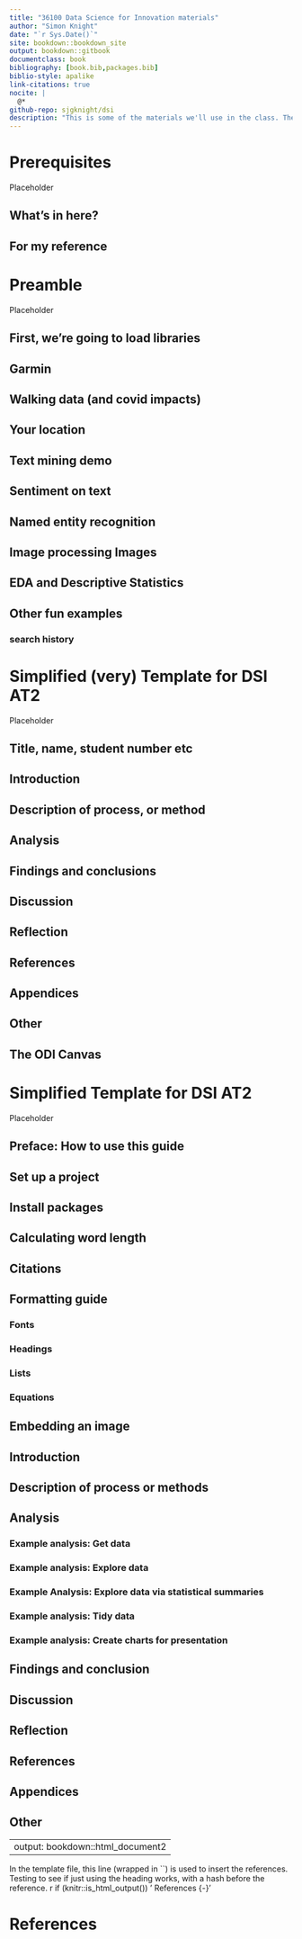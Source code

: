 ```yaml
--- 
title: "36100 Data Science for Innovation materials"
author: "Simon Knight"
date: "`r Sys.Date()`"
site: bookdown::bookdown_site
output: bookdown::gitbook
documentclass: book
bibliography: [book.bib,packages.bib]
biblio-style: apalike
link-citations: true
nocite: | 
  @*
github-repo: sjgknight/dsi
description: "This is some of the materials we'll use in the class. These materials were published with the package bookdown::gitbook."
---
```


# Prerequisites

Placeholder


## What's in here?
## For my reference

<!--chapter:end:index.Rmd-->


# Preamble

Placeholder


## First, we're going to load libraries
## Garmin
## Walking data (and covid impacts)
## Your location
## Text mining demo
## Sentiment on text
## Named entity recognition
## Image processing Images
## EDA and Descriptive Statistics
## Other fun examples
### search history

<!--chapter:end:01-demo.Rmd-->


# Simplified (very) Template for DSI AT2

Placeholder


## Title, name, student number etc
## Introduction
## Description of process, or method
## Analysis
## Findings and conclusions
## Discussion
## Reflection
## References
## Appendices
## Other
## The ODI Canvas

<!--chapter:end:Materials/Templates/AT2_very_simplified/template_very_simplified.Rmd-->


# Simplified Template for DSI AT2

Placeholder


## Preface: How to use this guide
## Set up a project
## Install packages
## Calculating word length
## Citations
## Formatting guide
### Fonts
### Headings
### Lists
### Equations
## Embedding an image
## Introduction
## Description of process or methods
## Analysis
### Example analysis: Get data
### Example analysis: Explore data
### Example Analysis: Explore data via statistical summaries
### Example analysis: Tidy data
### Example analysis: Create charts for presentation
## Findings and conclusion
## Discussion
## Reflection
## References
## Appendices
## Other

<!--chapter:end:Materials/Templates/AT2_simplified-master/R/template_simplified.Rmd-->

---
output: bookdown::html_document2
---

In the template file, this line (wrapped in \`\`) is used to insert the references. Testing to see if just using the heading works, with a hash before the reference. r if (knitr::is_html_output()) ' References {-}'

# References

::: {#refs}
:::

<!--chapter:end:06-references.Rmd-->

